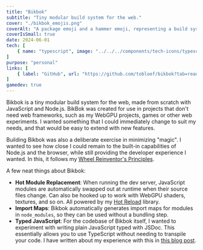 ```yaml
---
title: "Bikbok"
subtitle: "Tiny modular build system for the web."
cover: "./bikbok_emojis.png"
coverAlt: "A package emoji and a hammer emoji, representing a build system."
coverIsSmall: true
date: 2024-06-01
tech: [
	{ name: "typescript", image: "../../../components/tech-icons/typescript.svg" },
]
purpose: "personal"
links: [
	{ label: "GitHub", url: "https://github.com/tobloef/bikbok?tab=readme-ov-file#readme" },
]
gamedev: true
---
```


Bikbok is a tiny modular build system for the web, made from scratch with JavaScript and Node.js. BikBok was created for use in projects that don't need web frameworks, such as my WebGPU projects, games or other web experiments. I wanted something that I could immediately change to suit my needs, and that would be easy to extend with new features.

Building Bikbok was also a deliberate exercise in minimizing "magic". I wanted to see how close I could remain to the built-in capabilities of Node.js and the browser, while still providing the developer experience I wanted. In this, it follows my [Wheel Reinventor's Principles](/blog/wheel-reinventors-principles).

A few neat things about Bikbok:

- **Hot Module Replacement**: When running the dev server, JavaScript modules are automatically swapped out at runtime when their source files change. Can also be hooked up to work with WebGPU shaders, textures, and so on. All powered by my [Hot Reload](/portfolio/hot-reload) library.
- **Import Maps**: Bikbok automatically generates import maps for modules in `node_modules`, so they can be used without a bundling step.
- **Typed JavaScript**: For the codebase of Bikbok itself, I wanted to experiment with writing plain JavaScript typed with JSDoc. This essentially allows you to use TypeScript without needing to transpile your code. I have written about my experience with this in [this blog post](/blog/buildless-typescript).
